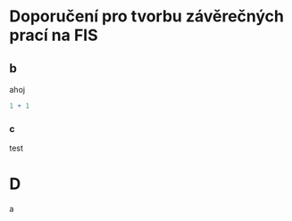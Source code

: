 ```{=tex}
\setcounter{chapter}{1}
\input{interim/intro.tex}
```

```{=tex}
\input{interim/toc.tex}
```

```{=tex}
\input{interim/lof.tex}
```

```{=tex}
\input{interim/lot.tex}
```

```{=tex}
\input{interim/lol.tex}
```

```{=tex}
\input{interim/zkratky.tex}
```

# Doporučení pro tvorbu závěrečných prací na FIS

```{=tex}
\input{doporuceni.tex}
```

## b

ahoj

```r
1 + 1
```

### c

test

# D

a
